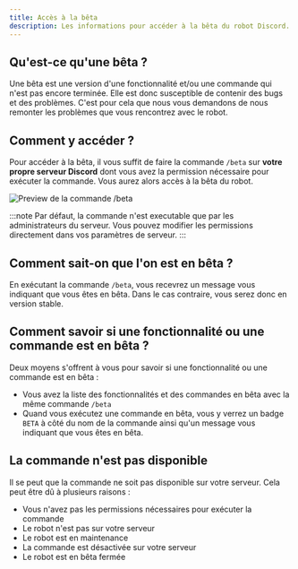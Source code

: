 ```yaml
---
title: Accès à la bêta
description: Les informations pour accéder à la bêta du robot Discord.
---
```


## Qu'est-ce qu'une bêta ?

Une bêta est une version d'une fonctionnalité et/ou une commande qui n'est pas encore terminée. Elle est donc susceptible de contenir des bugs et des problèmes. C'est pour cela que nous vous demandons de nous remonter les problèmes que vous rencontrez avec le robot.

## Comment y accéder ?

Pour accéder à la bêta, il vous suffit de faire la commande `/beta` sur **votre propre serveur Discord** dont vous avez la permission nécessaire pour exécuter la commande. Vous aurez alors accès à la bêta du robot.


![Preview de la commande /beta](/img/beta.png)

:::note
Par défaut, la commande n'est executable que par les administrateurs du serveur. Vous pouvez modifier les permissions directement dans vos paramètres de serveur.
:::

## Comment sait-on que l'on est en bêta ?

En exécutant la commande `/beta`, vous recevrez un message vous indiquant que vous êtes en bêta. Dans le cas contraire, vous serez donc en version stable.

## Comment savoir si une fonctionnalité ou une commande est en bêta ?

Deux moyens s'offrent à vous pour savoir si une fonctionnalité ou une commande est en bêta :
- Vous avez la liste des fonctionnalités et des commandes en bêta avec la même commande `/beta`
- Quand vous exécutez une commande en bêta, vous y verrez un badge `BETA` à côté du nom de la commande ainsi qu'un message vous indiquant que vous êtes en bêta.


## La commande n'est pas disponible

Il se peut que la commande ne soit pas disponible sur votre serveur. Cela peut être dû à plusieurs raisons :
- Vous n'avez pas les permissions nécessaires pour exécuter la commande
- Le robot n'est pas sur votre serveur
- Le robot est en maintenance
- La commande est désactivée sur votre serveur
- Le robot est en bêta fermée